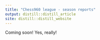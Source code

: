 ```yaml
---
title: "Chess960 league - season reports"
output: distill::distill_article
site: distill::distill_website
---
```


Coming soon! Yes, really!
